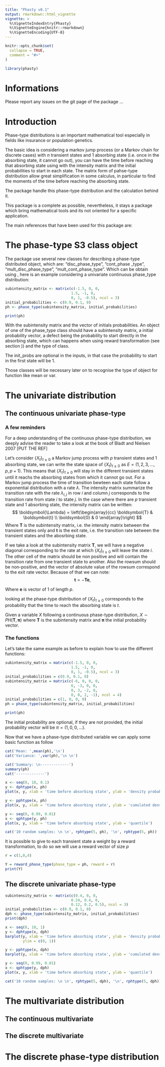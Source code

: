 ```yaml
---
title: "Phasty v0.1"
output: rmarkdown::html_vignette
vignette: >
  %\VignetteIndexEntry{Phasty}
  %\VignetteEngine{knitr::rmarkdown}
  %\VignetteEncoding{UTF-8}
---
```


```r
knitr::opts_chunk$set(
  collapse = TRUE,
  comment = "#>"
)
```

```r
library(phasty)
```

# Informations

Please report any issues on the git page of the package ...

# Introduction

Phase-type distributions is an important mathematical tool especially in fields like insurance or population genetics.

The basic idea is considering a markov jump process (or a Markov chain for discrete cases) with $n$ transient states and 1 absorbing state (i.e. once in the absorbing state, it cannot go out), you can have the time before reaching that absorbing state using with the intensity matrix and the initial probabilities to start in each state. The matrix form of pahse-type distribution allow great simplification in some calculus, in particular to find the moments of the time before reaching the absorbing state.

The package \code{phasty} handle this phase-type distribution and the calculation behind it.

This package is a complete as possible, nevertheless, it stays a package which bring mathematical tools and its not oriented for a specific application. 

The main references that have been used for this package are:

# The phase-type S3 class object

The package use several new classes for describing a phase-type distributed object, which are: "disc_phase_type", "cont_phase
_type", "mult_disc_phase_type", "mult_cont_phase_type". Which can be obtain
using \code{phase_type}, here is an example considering a univariate continuous phase_type distribution:

```r
subintensity_matrix <- matrix(c(-1.5, 0, 0,
                              1.5, -1, 0,
                              0, 1, -0.5), ncol = 3)
initial_probabilities <- c(0.9, 0.1, 0)
ph <- phase_type(subintensity_matrix, initial_probabilities)

print(ph)
```

With \code{subint_mat} the subintensity matrix and \code{init_probs} the vector of initials probabilities. 
An object of one of the phase_type class should have a subintensity matrix, a initial probability vector, a defect being the probability to start directly in 
the absorbing state, which can happens when using reward transformation (see section \)) and the type of class.

The init_probs are optional in the inputs, in that case the probability to start in the first state will be 1.

Those classes will be necessary later on to recognise the type of object for function like mean or var.

# The univariate distribution

## The continuous univariate phase-type
### A few reminders

For a deep understanding of the continuous phase-type distribution, we deeply advise the reader to take a look at the book of Bladt and Nielsen 2007 [PUT THE REF]

Let's consider $\{ X_t \}_{t \ge 0}$ a Markov jump process with $p$ transient states and 1 absorbing state, we can write the state space of $\{ X_t \}_{t \ge 0}$ as $E = (1,\, 2,\, 3,\, ...,\, p,\, p+1)$.
This means that $\{ X_t \}_{t \ge 0}$ will stay in the different transient states until it reachs the absorbing states from which it cannot go out.
For a Markov jump process the time of transition bewteen each state follow a exponential distribution with a rate $\lambda$. The intensity matrix summarize the transition rate with the rate $\lambda_{i,j}$ in row $i$ and column $j$ corresponds to the transition rate from state $i$ to state $j$.
In the case where there are $p$ transient state and 1 absorbing state, the intensity matrix can be written:
$$
\boldsymbol{\Lambda} = 
\left(\begin{array}{cc} 
\boldsymbol{T} & \boldsymbol{t} \\
\boldsymbol{0} & 0
\end{array}\right)
$$ 
Where $\boldsymbol{T}$ is the subintensity matrix, i.e. the intensity matrix between the transient states only and $\boldsymbol{t}$ is the exit rate, i.e. the transition rate between the transient states and the abosrbing state.

If we take a look at the subintensity matrix $\boldsymbol{T}$, we will have a negative diagonal corresponding to the rate at which $\{ X_t \}_{t \ge 0}$ will leave the state $i$. The other cell of the matrix should be non positive and will contain the transition rate from one transient state to another. Also the rowsum should be non-positive, and the vector of absolute value of the rowsum correspond to the exit rate vector. Because of that we can note:
$$
\boldsymbol{t} = -\boldsymbol{Te},
$$ 

Where $\boldsymbol{e}$ is vector of 1 of length $p$.

looking at the phase-type distribution of $\{ X_t \}_{t \ge 0}$ corresponds to the probability that the time to reach the absorbing state is $t$.

Given a variable $X$ following a continuous phase-type distribution, $X\sim PH(\boldsymbol{T}, \boldsymbol{\pi})$ where $\boldsymbol{T}$ is the subintensity matrix and $\boldsymbol{\pi}$ the initial probability vector.

### The functions

Let's take the same example as before to explain how to use the different functions:

```r
subintensity_matrix = matrix(c(-1.5, 0, 0,
                              1.5, -1, 0,
                              0, 1, -0.5), ncol = 3)
initial_probabilities = c(0.9, 0.1, 0)
subintensity_matrix = matrix(c(-6, 0, 0, 0,
                              6, -3, 0, 0,
                              0, 3, -2, 0, 
                              0, 0, 2, -1), ncol = 4)
initial_probabilities = c(1, 0, 0, 0)
ph = phase_type(subintensity_matrix, initial_probabilities)

print(ph)
```

The initial probability are optional, if they are not provided, the initial probability vector will be $\pi = (1,\, 0,\, 0,\, ...)$.

Now that we have a phase-type distributed variable we can apply some basic function as follow 

```r
cat('Mean: ',mean(ph),'\n')
cat('Variance: ',var(ph),'\n \n')

cat('Summary: \n-------------')
summary(ph)
cat('-------------')
```


```r
x <- seq(0, 10, 0.1)
y <- dphtype(x, ph)
plot(x, y, xlab = 'time before absorbing state', ylab = 'density probability')

y <- pphtype(x, ph)
plot(x, y, xlab = 'time before absorbing state', ylab = 'cumulated density probability')

y <- seq(0, 0.99, 0.01)
x <- qphtype(y, ph)
plot(x, y, xlab = 'time before absorbing state', ylab = 'quantile')

cat('10 random samples: \n \n', rphtype(5, ph), '\n', rphtype(5, ph))
```


It is possible to give to each transient state a weight by a reward 
transformation, to do so we will use a reward vector of size $p$

```r
r = c(1,0,4)

Y = reward_phase_type(phase_type = ph, reward = r)
print(Y)
```
## The discrete univariate phase-type

```r
subintensity_matrix <- matrix(c(0.4, 0, 0,
                              0.24, 0.4, 0,
                              0.12, 0.2, 0.5), ncol = 3)
initial_probabilities <- c(0.9, 0.1, 0)
dph <- phase_type(subintensity_matrix, initial_probabilities)
print(dph)

```

```r
x <- seq(0, 10, 1)
y <- dphtype(x, dph)
barplot(y, xlab = 'time before absorbing state', ylab = 'density probability', 
        ylim = c(0, 1))

y <- pphtype(x, dph)
barplot(y, xlab = 'time before absorbing state', ylab = 'cumulated density probability', ylim = c(0, 1))

y <- seq(0, 0.99, 0.01)
x <- qphtype(y, dph)
plot(x, y, xlab = 'time before absorbing state', ylab = 'quantile')

cat('10 random samples: \n \n', rphtype(5, dph), '\n', rphtype(5, dph))
```


# The multivariate distribution
## The continuous multivariate


## The discrete multivariate


# The discrete phase-type distribution


